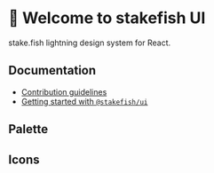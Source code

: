 

<Meta title="Welcome 👋" />

# 👋 Welcome to stakefish UI

stake.fish lightning design system for React.

## Documentation

- [Contribution guidelines](https://github.com/stakefish/stakefish-ui/blob/master/docs/contribution-guidelines.md)
- [Getting started with `@stakefish/ui`](https://github.com/stakefish/stakefish-ui/blob/master/docs/getting-started.md)

## Palette

<ColorPalette>
  <ColorItem title="Black" subtitle="theme.palette.black" colors={colors.black} />
  <ColorItem title="Gray" subtitle="theme.palette.gray" colors={colors.gray} />
  <ColorItem title="Green" subtitle="theme.palette.green" colors={colors.green} />
  <ColorItem title="Red" subtitle="theme.palette.red" colors={colors.red} />
</ColorPalette>

## Icons

<IconGallery>
  <IconItem name="telegram">
    <Icon iconKey="telegram" />
  </IconItem>
  <IconItem name="twitter">
    <Icon iconKey="twitter" />
  </IconItem>
  <IconItem name="youtube">
    <Icon iconKey="youtube" />
  </IconItem>
  <IconItem name="copy">
    <Icon iconKey="copy" />
  </IconItem>
  <IconItem name="info-circle">
    <Icon iconKey="info-circle" />
  </IconItem>
  <IconItem name="file">
    <Icon iconKey="file" />
  </IconItem>
  <IconItem name="file-text">
    <Icon iconKey="file-text" />
  </IconItem>
  <IconItem name="download">
    <Icon iconKey="download" />
  </IconItem>
  <IconItem name="gamepad">
    <Icon iconKey="gamepad" />
  </IconItem>
  <IconItem name="check">
    <Icon iconKey="check" />
  </IconItem>
  <IconItem name="plus">
    <Icon iconKey="plus" />
  </IconItem>
  <IconItem name="github">
    <Icon iconKey="github" />
  </IconItem>
  <IconItem name="angle-left">
    <Icon iconKey="angle-left" />
  </IconItem>
  <IconItem name="angle-right">
    <Icon iconKey="angle-left" rotate={180} />
  </IconItem>
  <IconItem name="angle-up">
    <Icon iconKey="angle-left" rotate={90} />
  </IconItem>
  <IconItem name="angle-down">
    <Icon iconKey="angle-left" rotate={-90} />
  </IconItem>
  <IconItem name="arrow-left">
    <Icon iconKey="angle-left" />
  </IconItem>
  <IconItem name="arrow-right">
    <Icon iconKey="arrow-left" rotate={180} />
  </IconItem>
  <IconItem name="arrow-up">
    <Icon iconKey="arrow-left" rotate={90} />
  </IconItem>
  <IconItem name="arrow-down">
    <Icon iconKey="arrow-left" rotate={-90} />
  </IconItem>
  <IconItem name="caret-down">
    <Icon iconKey="caret-down" />
  </IconItem>
  <IconItem name="caret-up">
    <Icon iconKey="caret-up" />
  </IconItem>
  <IconItem name="clock">
    <Icon iconKey="clock" />
  </IconItem>
  <IconItem name="countdown">
    <Icon iconKey="countdown" />
  </IconItem>
  <IconItem name="decline">
    <Icon iconKey="decline" />
  </IconItem>
  <IconItem name="delete">
    <Icon iconKey="delete" />
  </IconItem>
  <IconItem name="discord">
    <Icon iconKey="discord" />
  </IconItem>
  <IconItem name="edit-off">
    <Icon iconKey="edit-off" />
  </IconItem>
  <IconItem name="edit">
    <Icon iconKey="edit" />
  </IconItem>
  <IconItem name="email">
    <Icon iconKey="email" />
  </IconItem>
  <IconItem name="external-link">
    <Icon iconKey="external-link" />
  </IconItem>
  <IconItem name="facebook-alt">
    <Icon iconKey="facebook-alt" />
  </IconItem>
  <IconItem name="facebook">
    <Icon iconKey="facebook" />
  </IconItem>
  <IconItem name="file-code">
    <Icon iconKey="file-code" />
  </IconItem>
  <IconItem name="globe">
    <Icon iconKey="globe" />
  </IconItem>
  <IconItem name="help-alt">
    <Icon iconKey="help-alt" />
  </IconItem>
  <IconItem name="help">
    <Icon iconKey="help" />
  </IconItem>
  <IconItem name="instagram">
    <Icon iconKey="instagram" />
  </IconItem>
  <IconItem name="lang">
    <Icon iconKey="lang" />
  </IconItem>
  <IconItem name="ledger">
    <Icon iconKey="ledger" />
  </IconItem>
  <IconItem name="link">
    <Icon iconKey="link" />
  </IconItem>
  <IconItem name="linkedin">
    <Icon iconKey="linkedin" />
  </IconItem>
  <IconItem name="lock">
    <Icon iconKey="lock" />
  </IconItem>
  <IconItem name="medium">
    <Icon iconKey="medium" />
  </IconItem>
  <IconItem name="more">
    <Icon iconKey="more" />
  </IconItem>
  <IconItem name="play">
    <Icon iconKey="play" />
  </IconItem>
  <IconItem name="reddit">
    <Icon iconKey="reddit" />
  </IconItem>
  <IconItem name="refresh">
    <Icon iconKey="refresh" />
  </IconItem>
  <IconItem name="reward">
    <Icon iconKey="reward" />
  </IconItem>
  <IconItem name="search">
    <Icon iconKey="search" />
  </IconItem>
  <IconItem name="shield">
    <Icon iconKey="shield" />
  </IconItem>
  <IconItem name="sort-down">
    <Icon iconKey="sort-down" />
  </IconItem>
  <IconItem name="sort-up">
    <Icon iconKey="sort-up" />
  </IconItem>
  <IconItem name="sort">
    <Icon iconKey="sort" />
  </IconItem>
  <IconItem name="speed-fast">
    <Icon iconKey="speed-fast" />
  </IconItem>
  <IconItem name="speed-normal">
    <Icon iconKey="speed-normal" />
  </IconItem>
  <IconItem name="stars">
    <Icon iconKey="stars" />
  </IconItem>
  <IconItem name="telegram-circle">
    <Icon iconKey="telegram-circle" />
  </IconItem>
  <IconItem name="tezos-sign">
    <Icon iconKey="tezos-sign" />
  </IconItem>
  <IconItem name="upload">
    <Icon iconKey="upload" />
  </IconItem>
  <IconItem name="wechat">
    <Icon iconKey="wechat" />
  </IconItem>
  <IconItem name="weibo">
    <Icon iconKey="weibo" />
  </IconItem>
  <IconItem name="beaconchain">
    <Icon iconKey="beaconchain" />
  </IconItem>
</IconGallery>
